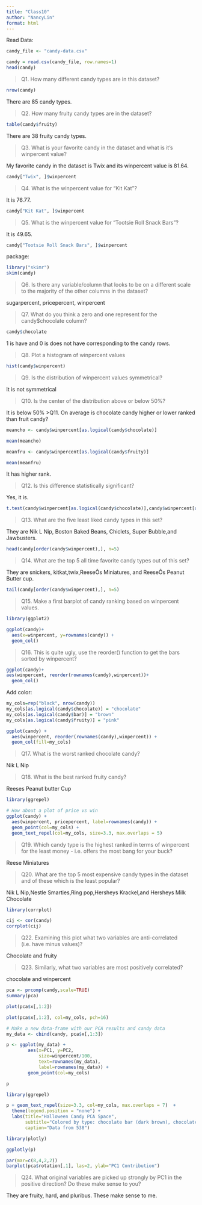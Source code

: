 ---
title: "Class10"
author: "NancyLin"
format: html
---
Read Data: 

```{r}
candy_file <- "candy-data.csv"

candy = read.csv(candy_file, row.names=1)
head(candy)
```
>Q1. How many different candy types are in this dataset?

```{r}
nrow(candy)
```
There are 85 candy types.

>Q2. How many fruity candy types are in the dataset?

```{r}
table(candy$fruity)
```
There are 38 fruity candy types. 

>Q3. What is your favorite candy in the dataset and what is it’s winpercent value?

My favorite candy in the dataset is Twix and its winpercent value is 81.64.
```{r}
candy["Twix", ]$winpercent
```

>Q4. What is the winpercent value for “Kit Kat”?

It is 76.77. 

```{r}
candy["Kit Kat", ]$winpercent
```


>Q5. What is the winpercent value for “Tootsie Roll Snack Bars”?

It is 49.65.

```{r}
candy["Tootsie Roll Snack Bars", ]$winpercent
```

package:

```{r}
library("skimr")
skim(candy)
```
>Q6. Is there any variable/column that looks to be on a different scale to the majority of the other columns in the dataset?

sugarpercent, pricepercent, winpercent

>Q7. What do you think a zero and one represent for the candy$chocolate column?

```{r}
candy$chocolate
```
1 is have and 0 is does not have corresponding to the candy rows. 

>Q8. Plot a histogram of winpercent values

```{r}
hist(candy$winpercent)
```

>Q9. Is the distribution of winpercent values symmetrical?

It is not symmetrical

>Q10. Is the center of the distribution above or below 50%?

It is below 50%
>Q11. On average is chocolate candy higher or lower ranked than fruit candy?

```{r}
meancho <- candy$winpercent[as.logical(candy$chocolate)]

mean(meancho)
```
```{r}
meanfru <- candy$winpercent[as.logical(candy$fruity)]

mean(meanfru)
```
It has higher rank.

>Q12. Is this difference statistically significant?

Yes, it is. 

```{r}
t.test(candy$winpercent[as.logical(candy$chocolate)],candy$winpercent[as.logical(candy$fruity)], paired = FALSE)
```

>Q13. What are the five least liked candy types in this set?

They are Nik L Nip, Boston Baked Beans, Chiclets, Super Bubble,and Jawbusters.


```{r}
head(candy[order(candy$winpercent),], n=5)
```

>Q14. What are the top 5 all time favorite candy types out of this set?

They are snickers, kitkat,twix,ReeseÕs Miniatures, and ReeseÕs Peanut Butter cup. 
```{r}
tail(candy[order(candy$winpercent),], n=5)
```

>Q15. Make a first barplot of candy ranking based on winpercent values.

```{r}
library(ggplot2)
```

```{r}
ggplot(candy)+ 
  aes(x=winpercent, y=rownames(candy)) +
  geom_col()
```

>Q16. This is quite ugly, use the reorder() function to get the bars sorted by winpercent?

```{r}
ggplot(candy)+
aes(winpercent, reorder(rownames(candy),winpercent))+
  geom_col()
```

Add color:

```{r}
my_cols=rep("black", nrow(candy))
my_cols[as.logical(candy$chocolate)] = "chocolate"
my_cols[as.logical(candy$bar)] = "brown"
my_cols[as.logical(candy$fruity)] = "pink"
```

```{r}
ggplot(candy) + 
  aes(winpercent, reorder(rownames(candy),winpercent)) +
  geom_col(fill=my_cols) 
```
>Q17. What is the worst ranked chocolate candy?

Nik L Nip

>Q18. What is the best ranked fruity candy?

Reeses Peanut butter Cup 

```{r}
library(ggrepel)

# How about a plot of price vs win
ggplot(candy) +
  aes(winpercent, pricepercent, label=rownames(candy)) +
  geom_point(col=my_cols) + 
  geom_text_repel(col=my_cols, size=3.3, max.overlaps = 5)
```
>Q19. Which candy type is the highest ranked in terms of winpercent for the least money - i.e. offers the most bang for your buck?

Reese Miniatures

>Q20. What are the top 5 most expensive candy types in the dataset and of these which is the least popular?

Nik L Nip,Nestle Smarties,Ring pop,Hersheys Krackel,and Hersheys Milk Chocolate

```{r}
library(corrplot)

cij <- cor(candy)
corrplot(cij)
```
>Q22. Examining this plot what two variables are anti-correlated (i.e. have minus values)?

Chocolate and fruity

>Q23. Similarly, what two variables are most positively correlated?

chocolate and winpercent 

```{r}
pca <- prcomp(candy,scale=TRUE)
summary(pca)
```
```{r}
plot(pca$x[,1:2])
```
```{r}
plot(pca$x[,1:2], col=my_cols, pch=16)
```
```{r}
# Make a new data-frame with our PCA results and candy data
my_data <- cbind(candy, pca$x[,1:3])
```
```{r}
p <- ggplot(my_data) + 
        aes(x=PC1, y=PC2, 
            size=winpercent/100,  
            text=rownames(my_data),
            label=rownames(my_data)) +
        geom_point(col=my_cols)

p
```

```{r}
library(ggrepel)

p + geom_text_repel(size=3.3, col=my_cols, max.overlaps = 7)  + 
  theme(legend.position = "none") +
  labs(title="Halloween Candy PCA Space",
       subtitle="Colored by type: chocolate bar (dark brown), chocolate other (light brown), fruity (red), other (black)",
       caption="Data from 538")
```


```{r}
library(plotly)

ggplotly(p)
```
```{r}
par(mar=c(8,4,2,2))
barplot(pca$rotation[,1], las=2, ylab="PC1 Contribution")
```
>Q24. What original variables are picked up strongly by PC1 in the positive direction? Do these make sense to you?

They are fruity, hard, and pluribus. These make sense to me. 
